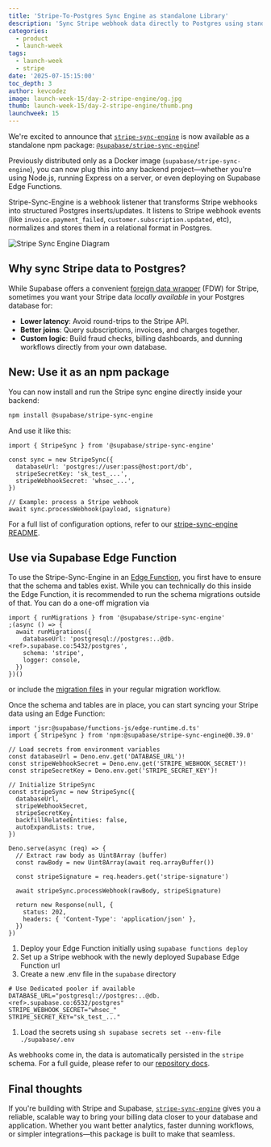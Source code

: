 ```yaml
---
title: 'Stripe-To-Postgres Sync Engine as standalone Library'
description: 'Sync Stripe webhook data directly to Postgres using standalone TypeScript library.'
categories:
  - product
  - launch-week
tags:
  - launch-week
  - stripe
date: '2025-07-15:15:00'
toc_depth: 3
author: kevcodez
image: launch-week-15/day-2-stripe-engine/og.jpg
thumb: launch-week-15/day-2-stripe-engine/thumb.png
launchweek: 15
---
```


We're excited to announce that [`stripe-sync-engine`](https://github.com/supabase/stripe-sync-engine) is now available as a standalone npm package: [`@supabase/stripe-sync-engine`](https://www.npmjs.com/package/@supabase/stripe-sync-engine)!

Previously distributed only as a Docker image (`supabase/stripe-sync-engine`), you can now plug this into any backend project—whether you're using Node.js, running Express on a server, or even deploying on Supabase Edge Functions.

Stripe-Sync-Engine is a webhook listener that transforms Stripe webhooks into structured Postgres inserts/updates. It listens to Stripe webhook events (like `invoice.payment_failed`, `customer.subscription.updated`, etc), normalizes and stores them in a relational format in Postgres.

<Img
  src="/images/blog/launch-week-15/day-2-stripe-engine/stripe-sync-engine.png"
  alt="Stripe Sync Engine Diagram"
/>

## Why sync Stripe data to Postgres?

While Supabase offers a convenient [foreign data wrapper](https://supabase.com/partners/integrations/supabase_wrapper_stripe) (FDW) for Stripe, sometimes you want your Stripe data _locally available_ in your Postgres database for:

- **Lower latency**: Avoid round-trips to the Stripe API.
- **Better joins**: Query subscriptions, invoices, and charges together.
- **Custom logic**: Build fraud checks, billing dashboards, and dunning workflows directly from your own database.

## New: Use it as an npm package

You can now install and run the Stripe sync engine directly inside your backend:

```bash
npm install @supabase/stripe-sync-engine
```

And use it like this:

```tsx
import { StripeSync } from '@supabase/stripe-sync-engine'

const sync = new StripeSync({
  databaseUrl: 'postgres://user:pass@host:port/db',
  stripeSecretKey: 'sk_test_...',
  stripeWebhookSecret: 'whsec_...',
})

// Example: process a Stripe webhook
await sync.processWebhook(payload, signature)
```

For a full list of configuration options, refer to our [stripe-sync-engine README](https://github.com/supabase/stripe-sync-engine/blob/main/packages/sync-engine/README.md).

## Use via Supabase Edge Function

To use the Stripe-Sync-Engine in an [Edge Function](https://supabase.com/edge-functions), you first have to ensure that the schema and tables exist. While you can technically do this inside the Edge Function, it is recommended to run the schema migrations outside of that. You can do a one-off migration via

```tsx
import { runMigrations } from '@supabase/stripe-sync-engine'
;(async () => {
  await runMigrations({
    databaseUrl: 'postgresql://postgres:..@db.<ref>.supabase.co:5432/postgres',
    schema: 'stripe',
    logger: console,
  })
})()
```

or include the [migration files](https://github.com/supabase/stripe-sync-engine/tree/main/packages/sync-engine/src/database/migrations) in your regular migration workflow.

Once the schema and tables are in place, you can start syncing your Stripe data using an Edge Function:

```tsx
import 'jsr:@supabase/functions-js/edge-runtime.d.ts'
import { StripeSync } from 'npm:@supabase/stripe-sync-engine@0.39.0'

// Load secrets from environment variables
const databaseUrl = Deno.env.get('DATABASE_URL')!
const stripeWebhookSecret = Deno.env.get('STRIPE_WEBHOOK_SECRET')!
const stripeSecretKey = Deno.env.get('STRIPE_SECRET_KEY')!

// Initialize StripeSync
const stripeSync = new StripeSync({
  databaseUrl,
  stripeWebhookSecret,
  stripeSecretKey,
  backfillRelatedEntities: false,
  autoExpandLists: true,
})

Deno.serve(async (req) => {
  // Extract raw body as Uint8Array (buffer)
  const rawBody = new Uint8Array(await req.arrayBuffer())

  const stripeSignature = req.headers.get('stripe-signature')

  await stripeSync.processWebhook(rawBody, stripeSignature)

  return new Response(null, {
    status: 202,
    headers: { 'Content-Type': 'application/json' },
  })
})
```

1. Deploy your Edge Function initially using `supabase functions deploy`
2. Set up a Stripe webhook with the newly deployed Supabase Edge Function url
3. Create a new .env file in the `supabase` directory

```
# Use Dedicated pooler if available
DATABASE_URL="postgresql://postgres:..@db.<ref>.supabase.co:6532/postgres"
STRIPE_WEBHOOK_SECRET="whsec_"
STRIPE_SECRET_KEY="sk_test_..."
```

1. Load the secrets using `sh supabase secrets set --env-file ./supabase/.env`

As webhooks come in, the data is automatically persisted in the `stripe` schema. For a full guide, please refer to our [repository docs](https://supabase.github.io/stripe-sync-engine/).

## Final thoughts

If you're building with Stripe and Supabase, [`stripe-sync-engine`](https://github.com/supabase/stripe-sync-engine) gives you a reliable, scalable way to bring your billing data closer to your database and application. Whether you want better analytics, faster dunning workflows, or simpler integrations—this package is built to make that seamless.
